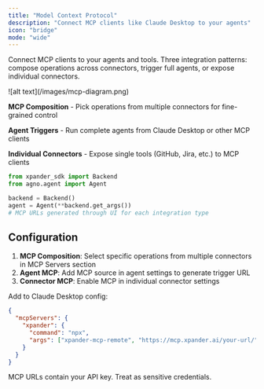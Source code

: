 ```yaml
---
title: "Model Context Protocol"
description: "Connect MCP clients like Claude Desktop to your agents"
icon: "bridge"
mode: "wide"
---
```


Connect MCP clients to your agents and tools. Three integration patterns: compose operations across connectors, trigger full agents, or expose individual connectors.

<Frame>  
![alt text](/images/mcp-diagram.png)
</Frame>

**MCP Composition** - Pick operations from multiple connectors for fine-grained control

**Agent Triggers** - Run complete agents from Claude Desktop or other MCP clients

**Individual Connectors** - Expose single tools (GitHub, Jira, etc.) to MCP clients

```python
from xpander_sdk import Backend
from agno.agent import Agent

backend = Backend()
agent = Agent(**backend.get_args())
# MCP URLs generated through UI for each integration type
```

## Configuration

1. **MCP Composition**: Select specific operations from multiple connectors in MCP Servers section
2. **Agent MCP**: Add MCP source in agent settings to generate trigger URL  
3. **Connector MCP**: Enable MCP in individual connector settings

Add to Claude Desktop config:

```json
{
  "mcpServers": {
    "xpander": {
      "command": "npx",
      "args": ["xpander-mcp-remote", "https://mcp.xpander.ai/your-url/"]
    }
  }
}
```

<Warning>MCP URLs contain your API key. Treat as sensitive credentials.</Warning>